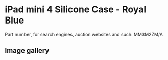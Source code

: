 # iPad mini 4 Silicone Case - Royal Blue

Part number, for search engines, auction websites and such: MM3M2ZM/A

## Image gallery

<div style={{ width: "768px" }}>
  <GalleryComponent
    images={[
      {
        original: "/everysource/MM3M2",
        thumbnail: "/everypreview/MM3M2",
      },
      {
        original: "/everysource/MM3M2_AV1_GOLD",
        thumbnail: "/everypreview/MM3M2_AV1_GOLD",
      },
      {
        original: "/everysource/MM3M2_AV1_SILVER",
        thumbnail: "/everypreview/MM3M2_AV1_SILVER",
      },
      {
        original: "/everysource/MM3M2_AV1_SPACE_GRAY",
        thumbnail: "/everypreview/MM3M2_AV1_SPACE_GRAY",
      },
      {
        original: "/everysource/MM3M2_AV2",
        thumbnail: "/everypreview/MM3M2_AV2",
      },
      {
        original: "/everysource/MM3M2_AV3",
        thumbnail: "/everypreview/MM3M2_AV3",
      },
      {
        original: "/everysource/MM3M2_AV4",
        thumbnail: "/everypreview/MM3M2_AV4",
      }
    ]}
  />
</div>